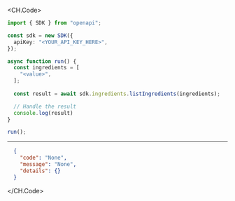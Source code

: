 
<CH.Code>
```typescript ListIngredients.ts
import { SDK } from "openapi";

const sdk = new SDK({
  apiKey: "<YOUR_API_KEY_HERE>",
});

async function run() {
  const ingredients = [
    "<value>",
  ];
  
  const result = await sdk.ingredients.listIngredients(ingredients);

  // Handle the result
  console.log(result)
}

run();
```
---

```json Example Response
  {
    "code": "None",
    "message": "None",
    "details": {}
  }
```
</CH.Code>
